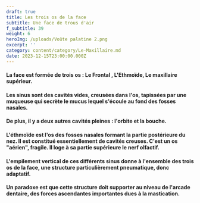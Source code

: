 ```yaml
---
draft: true
title: Les trois os de la face
subtitle: Une face de trous d'air
f_subtitle: 39
weight: 6
heroImg: /uploads/Voûte palatine 2.png
excerpt: ''
category: content/category/Le-Maxillaire.md
date: 2023-12-15T23:00:00.000Z
---
```


#### La face est formée de trois os : Le Frontal , L'Ethmoïde, Le maxillaire supérieur.

#### Les sinus sont des cavités vides, creusées dans l'os, tapissées par une muqueuse qui secrète le mucus lequel s'écoule au fond des fosses nasales.

<Space height={10} />

#### De plus, il y a deux autres cavités pleines : l'orbite et la bouche.

<Space height={15} />

#### L'éthmoïde est l'os des fosses nasales formant la partie postérieure du nez. Il est constitué essentiellement de cavités creuses. C'est un os "aérien", fragile. Il loge à sa partie supérieure le nerf olfactif.

<Space height={15} />

#### L'empilement vertical de ces différents sinus donne à l'ensemble des trois os de la face, une structure particulièrement **pneumatique**, donc adaptatif.

<Space height={15} />

#### Un paradoxe est que cette structure doit supporter au niveau de l'arcade dentaire, des **forces ascendantes** importantes dues à la mastication.
